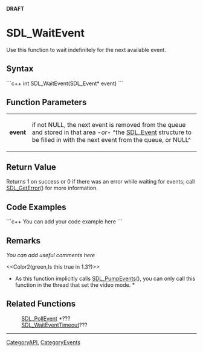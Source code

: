 <!-- pragma section-numbers off -->
<!-- pragma disable-camelcase -->
'''DRAFT'''

= SDL_WaitEvent =
Use this function to wait indefinitely for the next available event.


== Syntax ==
```c++
int SDL_WaitEvent(SDL_Event* event)
```

== Function Parameters ==
{|
|'''event'''
|if not NULL, the next event is removed from the queue and stored in that area ''-or-'' ^the [[SDL_Event]] structure to be filled in with the next event from the queue, or NULL^
|}

== Return Value ==
Returns 1 on success or 0 if there was an error while waiting for events; call [[SDL_GetError]]() for more information.

== Code Examples ==
```c++
You can add your code example here
```

== Remarks ==
''You can add useful comments here''

<<Color2(green,Is this true in 1.3?)>>
*As this function implicitly calls [[SDL_PumpEvents]](), you can only call this function in the thread that set the video mode. *  

== Related Functions ==
:[[SDL_PollEvent]] *???
:[[SDL_WaitEventTimeout]]???

----
[[CategoryAPI]], [[CategoryEvents]]
